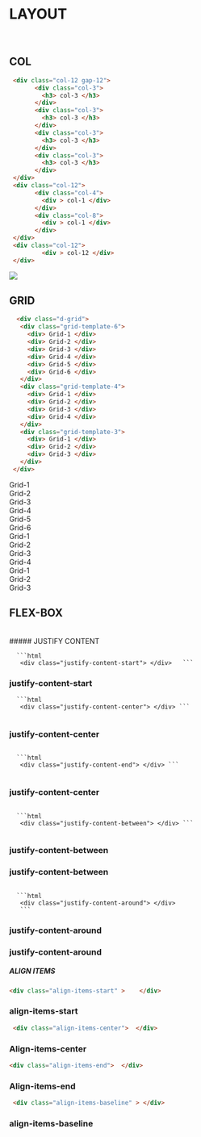 
<style>
  {`
  .flex {
  width: 100%;
}
.width{
  width: 100%;
}
.border{
  border: 1px solid #000000
}
.justify {
  width: 32.7%;
  height:50px;
  border: solid;
  font-size:15px;
  font-family:Nunito, sans-serif;
}
.between{
  font-size:15px;
  height:50px;
  font-family:Nunito, sans-serif;

}
.between {
  width: 100%;
  border: solid;
}
.container{
  width: 100%;
  border:solid none;
}
.container-1{
  height: 70px;
  background-color: #30c5e6;
}
.container-2{
  height: 70px;
  background-color: #407aaf;
}
.container-3{
  height: 70px;
  background-color: #d85f5f;
}
.contents{
  display: flex;
  align-items: center;
  justify-content: center;
  font-size: 30px;
  border-right-style: ridge;
}
`}
</style>

<Meta title="Clases/Layout" />

# LAYOUT
<br />

## COL
 ```html
  <div class="col-12 gap-12">
        <div class="col-3">
          <h3> col-3 </h3>
        </div>
        <div class="col-3">
          <h3> col-3 </h3>
        </div>
        <div class="col-3">
          <h3> col-3 </h3>
        </div>
        <div class="col-3">
          <h3> col-3 </h3>
        </div>
  </div>
  <div class="col-12">
        <div class="col-4">
          <div > col-1 </div>
        </div>
        <div class="col-8">
          <div > col-1 </div>
        </div>
  </div>
  <div class="col-12">
          <div > col-12 </div>
  </div>
``` 
<Canvas>
  <div class="d-flex justify-content-center border col-12">
        <img src={ColExample} />
  </div>
</Canvas>

## GRID
 ```html
   <div class="d-grid">
    <div class="grid-template-6">
      <div> Grid-1 </div>
      <div> Grid-2 </div>
      <div> Grid-3 </div>
      <div> Grid-4 </div>
      <div> Grid-5 </div>
      <div> Grid-6 </div>
    </div>
    <div class="grid-template-4">
      <div> Grid-1 </div>
      <div> Grid-2 </div>
      <div> Grid-3 </div>
      <div> Grid-4 </div>
    </div>
    <div class="grid-template-3">
      <div> Grid-1 </div>
      <div> Grid-2 </div>
      <div> Grid-3 </div>
    </div>
  </div>
  ```
<Canvas>
  <div class="d-grid container">
    <div class="grid-template-6 container-1">
      <div class="contents">Grid-1</div>
      <div class="contents">Grid-2</div>
      <div class="contents">Grid-3</div>
      <div class="contents">Grid-4</div>
      <div class="contents">Grid-5</div>
      <div class="contents">Grid-6</div>
    </div>
    <div class="grid-template-4 container-2">
      <div class="contents">Grid-1</div>
      <div class="contents">Grid-2</div>
      <div class="contents">Grid-3</div>
      <div class="contents">Grid-4</div>
    </div>
    <div class="grid-template-3 container-3">
      <div class="contents">Grid-1</div>
      <div class="contents">Grid-2</div>
      <div class="contents">Grid-3</div>
    </div>
  </div>
</Canvas>

## FLEX-BOX
<br />
##### JUSTIFY CONTENT


      ```html
       <div class="justify-content-start"> </div>   ```     
                                      
     
<Canvas>
    <article class="flex justify-content d-flex border ">
      <div class="d-flex justify justify-content-start">
        <h3>justify-content-start</h3>
      </div>
    </article>
</Canvas>


      ```html
       <div class="justify-content-center"> </div> ```
<Canvas>
  <div class="flex width d-flex column border">
    <div class="justify-content-center d-flex ">
      <div class="d-flex justify justify-content-center">
        <h3>justify-content-center</h3>
      </div>
    </div>
  </div>
</Canvas>
      
      ```html
       <div class="justify-content-end"> </div> ```
<Canvas>
  <div class="flex width d-flex column border">
    <div class="justify-content-end d-flex ">
      <div class="d-flex justify justify-content-center">
        <h3>justify-content-center</h3>
      </div>
    </div>
  </div>
</Canvas>

      ```html
       <div class="justify-content-between"> </div> ```
<Canvas>
  <div class="flex width d-flex column">
    <div class="justify-content-between d-flex ">
      <div class="d-flex justify-content-between between">
        <h3>justify-content-between</h3>
        <h3>justify-content-between</h3>
      </div>
    </div>
  </div>
</Canvas>

      ```html
       <div class="justify-content-around"> </div> 
       ```
<Canvas>
  <aside class="flex d-flex column">
    <article class="justify-content d-flex gap-2">
      <div class="d-flex justify-content-around between">
        <h3>justify-content-around</h3>
        <h3>justify-content-around</h3>
      </div>
    </article>
  </aside>
</Canvas>

##### ALIGN ITEMS

 ```html 
 <div class="align-items-start" >    </div> 
 ``` 
 
<Canvas>
      <div class="d-flex justify align-items-start">
        <h3>align-items-start</h3>
      </div>

</Canvas>

 ```html
  <div class="align-items-center">  </div> 
``` 
<Canvas>
      <div class="d-flex justify align-items-center">
        <h3>Align-items-center</h3>
      </div>

</Canvas>

 ```html 
 <div class="align-items-end">  </div> 
 ``` 
<Canvas>
      <div class="d-flex justify align-items-end">
        <h3>Align-items-end</h3>
      </div>
</Canvas>

 ```html
  <div class="align-items-baseline" > </div>  
  ```

<Canvas>
      <div class="d-flex justify align-items-baseline ">
        <h3>align-items-baseline</h3>
      </div>
</Canvas>
